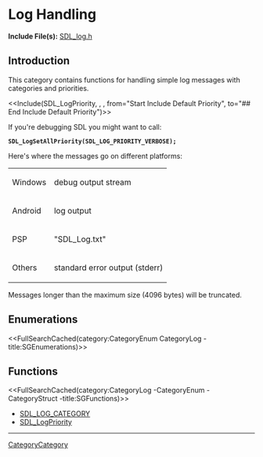 = Log Handling =

'''Include File(s):'''  [https://github.com/libsdl-org/SDL/blob/SDL2/include/SDL_log.h SDL_log.h]


== Introduction ==

This category contains functions for handling simple log messages with categories and priorities.

<<Include(SDL_LogPriority, , , from="Start Include Default Priority", to="## End Include Default Priority")>>

If you're debugging SDL you might want to call:
 '''SDL_LogSetAllPriority(SDL_LOG_PRIORITY_VERBOSE);'''

Here's where the messages go on different platforms:
{|
|Windows
|debug output stream
|-
|Android
|log output
|-
|PSP
|"SDL_Log.txt"
|-
|Others
|standard error output (stderr)
|}

Messages longer than the maximum size (4096 bytes) will be truncated.


== Enumerations ==
<<FullSearchCached(category:CategoryEnum CategoryLog -title:SGEnumerations)>>

<!-- #Remove this line and the ## below to use this markup if it becomes relevant to this category -->
<!-- #== Structures == -->
<!-- #<<FullSearchCached(category:CategoryStruct CategoryLog -title:SGStructures)>> -->

== Functions ==
<<FullSearchCached(category:CategoryLog -CategoryEnum -CategoryStruct -title:SGFunctions)>>

<!-- BEGIN CATEGORY LIST -->
* [[SDL_LOG_CATEGORY]]
* [[SDL_LogPriority]]
<!-- END CATEGORY LIST -->
----
[[CategoryCategory]]
